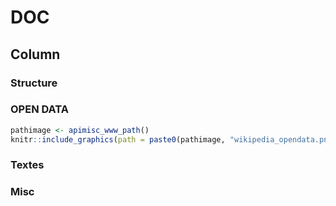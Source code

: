 DOC
=====================================================

Column {.tabset}
-------------------------------------------

### Structure


### OPEN DATA

```r
pathimage <- apimisc_www_path()
knitr::include_graphics(path = paste0(pathimage, "wikipedia_opendata.png"))
```

### Textes


### Misc

